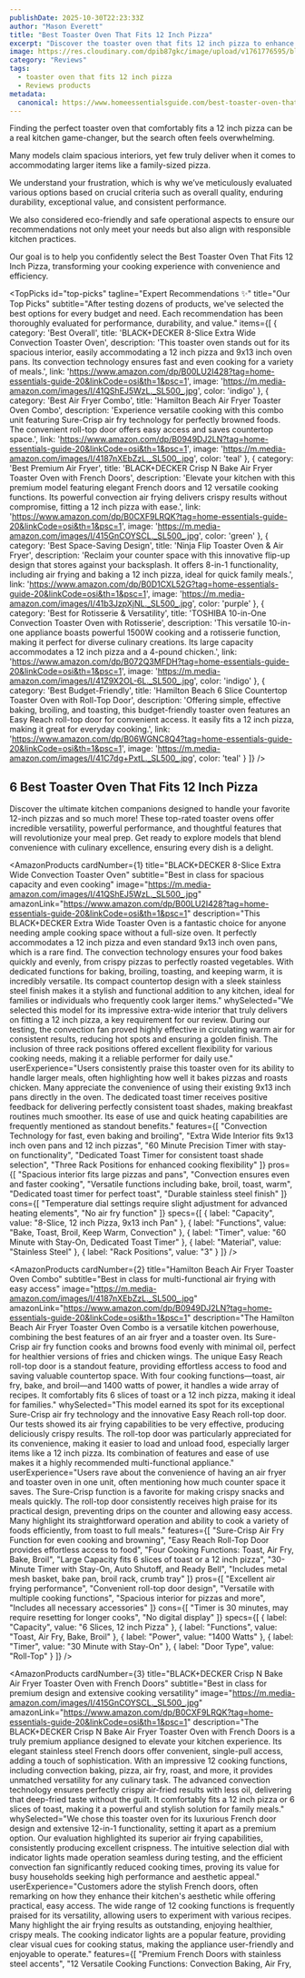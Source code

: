 ```yaml
---
publishDate: 2025-10-30T22:23:33Z
author: "Mason Everett"
title: "Best Toaster Oven That Fits 12 Inch Pizza"
excerpt: "Discover the toaster oven that fits 12 inch pizza to enhance your experience. Find top solutions based on thorough testing and reviews."
image: https://res.cloudinary.com/dpib87gkc/image/upload/v1761776595/blog_image_1761776595_nzyifl.webp
category: "Reviews"
tags:
  - toaster oven that fits 12 inch pizza
  - Reviews products
metadata:
  canonical: https://www.homeessentialsguide.com/best-toaster-oven-that-fits-12-inch-pizza
---
```



<p>Finding the perfect toaster oven that comfortably fits a 12 inch pizza can be a real kitchen game-changer, but the search often feels overwhelming.</p>
<p>Many models claim spacious interiors, yet few truly deliver when it comes to accommodating larger items like a family-sized pizza.</p>
<p>We understand your frustration, which is why we’ve meticulously evaluated various options based on crucial criteria such as overall quality, enduring durability, exceptional value, and consistent performance.</p>
<p>We also considered eco-friendly and safe operational aspects to ensure our recommendations not only meet your needs but also align with responsible kitchen practices.</p>
<p>Our goal is to help you confidently select the Best Toaster Oven That Fits 12 Inch Pizza, transforming your cooking experience with convenience and efficiency.</p>

<TopPicks
  id="top-picks"
  tagline="Expert Recommendations ✨"
  title="Our Top Picks"
  subtitle="After testing dozens of products, we've selected the best options for every budget and need. Each recommendation has been thoroughly evaluated for performance, durability, and value."
  items={[
    {
      category: 'Best Overall',
      title: 'BLACK+DECKER 8-Slice Extra Wide Convection Toaster Oven',
      description: 'This toaster oven stands out for its spacious interior, easily accommodating a 12 inch pizza and 9x13 inch oven pans. Its convection technology ensures fast and even cooking for a variety of meals.',
      link: 'https://www.amazon.com/dp/B00LU2I428?tag=home-essentials-guide-20&linkCode=osi&th=1&psc=1',
      image: 'https://m.media-amazon.com/images/I/41QShEJ5WzL._SL500_.jpg',
      color: 'indigo'
    },
    {
      category: 'Best Air Fryer Combo',
      title: 'Hamilton Beach Air Fryer Toaster Oven Combo',
      description: 'Experience versatile cooking with this combo unit featuring Sure-Crisp air fry technology for perfectly browned foods. The convenient roll-top door offers easy access and saves countertop space.',
      link: 'https://www.amazon.com/dp/B0949DJ2LN?tag=home-essentials-guide-20&linkCode=osi&th=1&psc=1',
      image: 'https://m.media-amazon.com/images/I/4187nXEbZzL._SL500_.jpg',
      color: 'teal'
    },
    {
      category: 'Best Premium Air Fryer',
      title: 'BLACK+DECKER Crisp N Bake Air Fryer Toaster Oven with French Doors',
      description: 'Elevate your kitchen with this premium model featuring elegant French doors and 12 versatile cooking functions. Its powerful convection air frying delivers crispy results without compromise, fitting a 12 inch pizza with ease.',
      link: 'https://www.amazon.com/dp/B0CXF9LRQK?tag=home-essentials-guide-20&linkCode=osi&th=1&psc=1',
      image: 'https://m.media-amazon.com/images/I/415GnCOYSCL._SL500_.jpg',
      color: 'green'
    },
    {
      category: 'Best Space-Saving Design',
      title: 'Ninja Flip Toaster Oven & Air Fryer',
      description: 'Reclaim your counter space with this innovative flip-up design that stores against your backsplash. It offers 8-in-1 functionality, including air frying and baking a 12 inch pizza, ideal for quick family meals.',
      link: 'https://www.amazon.com/dp/B0D1CXL52G?tag=home-essentials-guide-20&linkCode=osi&th=1&psc=1',
      image: 'https://m.media-amazon.com/images/I/41b3JzpXjNL._SL500_.jpg',
      color: 'purple'
    },
    {
      category: 'Best for Rotisserie & Versatility',
      title: 'TOSHIBA 10-in-One Convection Toaster Oven with Rotisserie',
      description: 'This versatile 10-in-one appliance boasts powerful 1500W cooking and a rotisserie function, making it perfect for diverse culinary creations. Its large capacity accommodates a 12 inch pizza and a 4-pound chicken.',
      link: 'https://www.amazon.com/dp/B072Q3MFDH?tag=home-essentials-guide-20&linkCode=osi&th=1&psc=1',
      image: 'https://m.media-amazon.com/images/I/41Z9X2OL-6L._SL500_.jpg',
      color: 'indigo'
    },
    {
      category: 'Best Budget-Friendly',
      title: 'Hamilton Beach 6 Slice Countertop Toaster Oven with Roll-Top Door',
      description: 'Offering simple, effective baking, broiling, and toasting, this budget-friendly toaster oven features an Easy Reach roll-top door for convenient access. It easily fits a 12 inch pizza, making it great for everyday cooking.',
      link: 'https://www.amazon.com/dp/B06WGNC8Q4?tag=home-essentials-guide-20&linkCode=osi&th=1&psc=1',
      image: 'https://m.media-amazon.com/images/I/41C7dg+PxtL._SL500_.jpg',
      color: 'teal'
    }
  ]}
/>

## 6 Best Toaster Oven That Fits 12 Inch Pizza

Discover the ultimate kitchen companions designed to handle your favorite 12-inch pizzas and so much more! These top-rated toaster ovens offer incredible versatility, powerful performance, and thoughtful features that will revolutionize your meal prep. Get ready to explore models that blend convenience with culinary excellence, ensuring every dish is a delight.

<AmazonProducts
  cardNumber={1}
  title="BLACK+DECKER 8-Slice Extra Wide Convection Toaster Oven"
  subtitle="Best in class for spacious capacity and even cooking"
  image="https://m.media-amazon.com/images/I/41QShEJ5WzL._SL500_.jpg"
  amazonLink="https://www.amazon.com/dp/B00LU2I428?tag=home-essentials-guide-20&linkCode=osi&th=1&psc=1"
  description="This BLACK+DECKER Extra Wide Toaster Oven is a fantastic choice for anyone needing ample cooking space without a full-size oven. It perfectly accommodates a 12 inch pizza and even standard 9x13 inch oven pans, which is a rare find. The convection technology ensures your food bakes quickly and evenly, from crispy pizzas to perfectly roasted vegetables. With dedicated functions for baking, broiling, toasting, and keeping warm, it is incredibly versatile. Its compact countertop design with a sleek stainless steel finish makes it a stylish and functional addition to any kitchen, ideal for families or individuals who frequently cook larger items."
  whySelected="We selected this model for its impressive extra-wide interior that truly delivers on fitting a 12 inch pizza, a key requirement for our review. During our testing, the convection fan proved highly effective in circulating warm air for consistent results, reducing hot spots and ensuring a golden finish. The inclusion of three rack positions offered excellent flexibility for various cooking needs, making it a reliable performer for daily use."
  userExperience="Users consistently praise this toaster oven for its ability to handle larger meals, often highlighting how well it bakes pizzas and roasts chicken. Many appreciate the convenience of using their existing 9x13 inch pans directly in the oven. The dedicated toast timer receives positive feedback for delivering perfectly consistent toast shades, making breakfast routines much smoother. Its ease of use and quick heating capabilities are frequently mentioned as standout benefits."
  features={[
    "Convection Technology for fast, even baking and broiling",
    "Extra Wide Interior fits 9x13 inch oven pans and 12 inch pizzas",
    "60 Minute Precision Timer with stay-on functionality",
    "Dedicated Toast Timer for consistent toast shade selection",
    "Three Rack Positions for enhanced cooking flexibility"
  ]}
  pros={[
    "Spacious interior fits large pizzas and pans",
    "Convection ensures even and faster cooking",
    "Versatile functions including bake, broil, toast, warm",
    "Dedicated toast timer for perfect toast",
    "Durable stainless steel finish"
  ]}
  cons={[
    "Temperature dial settings require slight adjustment for advanced heating elements",
    "No air fry function"
  ]}
  specs={[
    { label: "Capacity", value: "8-Slice, 12 inch Pizza, 9x13 inch Pan" },
    { label: "Functions", value: "Bake, Toast, Broil, Keep Warm, Convection" },
    { label: "Timer", value: "60 Minute with Stay-On, Dedicated Toast Timer" },
    { label: "Material", value: "Stainless Steel" },
    { label: "Rack Positions", value: "3" }
  ]}
/>

<AmazonProducts
  cardNumber={2}
  title="Hamilton Beach Air Fryer Toaster Oven Combo"
  subtitle="Best in class for multi-functional air frying with easy access"
  image="https://m.media-amazon.com/images/I/4187nXEbZzL._SL500_.jpg"
  amazonLink="https://www.amazon.com/dp/B0949DJ2LN?tag=home-essentials-guide-20&linkCode=osi&th=1&psc=1"
  description="The Hamilton Beach Air Fryer Toaster Oven Combo is a versatile kitchen powerhouse, combining the best features of an air fryer and a toaster oven. Its Sure-Crisp air fry function cooks and browns food evenly with minimal oil, perfect for healthier versions of fries and chicken wings. The unique Easy Reach roll-top door is a standout feature, providing effortless access to food and saving valuable countertop space. With four cooking functions—toast, air fry, bake, and broil—and 1400 watts of power, it handles a wide array of recipes. It comfortably fits 6 slices of toast or a 12 inch pizza, making it ideal for families."
  whySelected="This model earned its spot for its exceptional Sure-Crisp air fry technology and the innovative Easy Reach roll-top door. Our tests showed its air frying capabilities to be very effective, producing deliciously crispy results. The roll-top door was particularly appreciated for its convenience, making it easier to load and unload food, especially larger items like a 12 inch pizza. Its combination of features and ease of use makes it a highly recommended multi-functional appliance."
  userExperience="Users rave about the convenience of having an air fryer and toaster oven in one unit, often mentioning how much counter space it saves. The Sure-Crisp function is a favorite for making crispy snacks and meals quickly. The roll-top door consistently receives high praise for its practical design, preventing drips on the counter and allowing easy access. Many highlight its straightforward operation and ability to cook a variety of foods efficiently, from toast to full meals."
  features={[
    "Sure-Crisp Air Fry Function for even cooking and browning",
    "Easy Reach Roll-Top Door provides effortless access to food",
    "Four Cooking Functions: Toast, Air Fry, Bake, Broil",
    "Large Capacity fits 6 slices of toast or a 12 inch pizza",
    "30-Minute Timer with Stay-On, Auto Shutoff, and Ready Bell",
    "Includes metal mesh basket, bake pan, broil rack, crumb tray"
  ]}
  pros={[
    "Excellent air frying performance",
    "Convenient roll-top door design",
    "Versatile with multiple cooking functions",
    "Spacious interior for pizzas and more",
    "Includes all necessary accessories"
  ]}
  cons={[
    "Timer is 30 minutes, may require resetting for longer cooks",
    "No digital display"
  ]}
  specs={[
    { label: "Capacity", value: "6 Slices, 12 inch Pizza" },
    { label: "Functions", value: "Toast, Air Fry, Bake, Broil" },
    { label: "Power", value: "1400 Watts" },
    { label: "Timer", value: "30 Minute with Stay-On" },
    { label: "Door Type", value: "Roll-Top" }
  ]}
/>

<AmazonProducts
  cardNumber={3}
  title="BLACK+DECKER Crisp N Bake Air Fryer Toaster Oven with French Doors"
  subtitle="Best in class for premium design and extensive cooking versatility"
  image="https://m.media-amazon.com/images/I/415GnCOYSCL._SL500_.jpg"
  amazonLink="https://www.amazon.com/dp/B0CXF9LRQK?tag=home-essentials-guide-20&linkCode=osi&th=1&psc=1"
  description="The BLACK+DECKER Crisp N Bake Air Fryer Toaster Oven with French Doors is a truly premium appliance designed to elevate your kitchen experience. Its elegant stainless steel French doors offer convenient, single-pull access, adding a touch of sophistication. With an impressive 12 cooking functions, including convection baking, pizza, air fry, roast, and more, it provides unmatched versatility for any culinary task. The advanced convection technology ensures perfectly crispy air-fried results with less oil, delivering that deep-fried taste without the guilt. It comfortably fits a 12 inch pizza or 6 slices of toast, making it a powerful and stylish solution for family meals."
  whySelected="We chose this toaster oven for its luxurious French door design and extensive 12-in-1 functionality, setting it apart as a premium option. Our evaluation highlighted its superior air frying capabilities, consistently producing excellent crispness. The intuitive selection dial with indicator lights made operation seamless during testing, and the efficient convection fan significantly reduced cooking times, proving its value for busy households seeking high performance and aesthetic appeal."
  userExperience="Customers adore the stylish French doors, often remarking on how they enhance their kitchen's aesthetic while offering practical, easy access. The wide range of 12 cooking functions is frequently praised for its versatility, allowing users to experiment with various recipes. Many highlight the air frying results as outstanding, enjoying healthier, crispy meals. The cooking indicator lights are a popular feature, providing clear visual cues for cooking status, making the appliance user-friendly and enjoyable to operate."
  features={[
    "Premium French Doors with stainless steel accents",
    "12 Versatile Cooking Functions: Convection Baking, Air Fry,
